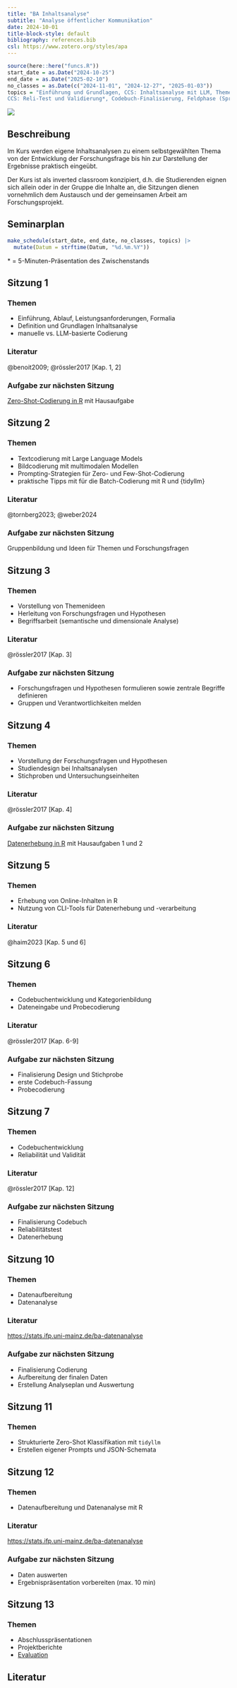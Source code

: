 ```yaml
---
title: "BA Inhaltsanalyse"
subtitle: "Analyse öffentlicher Kommunikation"
date: 2024-10-01
title-block-style: default
bibliography: references.bib
csl: https://www.zotero.org/styles/apa
---
```


```r
source(here::here("funcs.R"))
start_date = as.Date("2024-10-25")
end_date = as.Date("2025-02-10")
no_classes = as.Date(c("2024-11-01", "2024-12-27", "2025-01-03"))
topics = "Einführung und Grundlagen, CCS: Inhaltsanalyse mit LLM, Themenwahl und Forschungsfragen, Studiendesign und Stichprobe*, CCS: Datenerhebung, Kategorien und Codierung*, 
CCS: Reli-Test und Validierung*, Codebuch-Finalisierung, Feldphase (Sprechstunde), Datenanalyse und -visualisierung*, CCS: Zero-Shot Codierung/Validierung, Ergebnisaufbereitung, Abschluss" |> str_split_1(", ") |> str_squish()
```

![](images/ia_title.png)

## Beschreibung

Im Kurs werden eigene Inhaltsanalysen zu einem selbstgewählten Thema von der Entwicklung der Forschungsfrage bis hin zur Darstellung der Ergebnisse praktisch eingeübt.

Der Kurs ist als inverted classroom konzipiert, d.h. die Studierenden eignen sich allein oder in der Gruppe die Inhalte an, die Sitzungen dienen vornehmlich dem Austausch und der gemeinsamen Arbeit am Forschungsprojekt.

## Seminarplan

```r
make_schedule(start_date, end_date, no_classes, topics) |> 
  mutate(Datum = strftime(Datum, "%d.%m.%Y"))
```

\* = 5-Minuten-Präsentation des Zwischenstands

## Sitzung 1 <a class="bi bi-easel-fill" href="slides.html#/s1" alt="Folien"></a> {#1}

### Themen

-   Einführung, Ablauf, Leistungsanforderungen, Formalia
-   Definition und Grundlagen Inhaltsanalyse
-   manuelle vs. LLM-basierte Codierung

### Literatur

@benoit2009; @rössler2017 [Kap. 1, 2]

### Aufgabe zur nächsten Sitzung

[Zero-Shot-Codierung in R](https://stats.ifp.uni-mainz.de/ba-ccs-track/ia-zeroshot.html) mit Hausaufgabe

## Sitzung 2 <a class="bi bi-easel-fill" href="slides.html#/s2" alt="Folien"></a> {#2}

### Themen

-   Textcodierung mit Large Language Models
-   Bildcodierung mit multimodalen Modellen
-   Prompting-Strategien für Zero- und Few-Shot-Codierung
-   praktische Tipps mit für die Batch-Codierung mit R und {tidyllm}

### Literatur

@tornberg2023; @weber2024

### Aufgabe zur nächsten Sitzung

Gruppenbildung und Ideen für Themen und Forschungsfragen

## Sitzung 3 <a class="bi bi-easel-fill" href="slides.html#/s3" alt="Folien"></a> {#3}

### Themen

-   Vorstellung von Themenideen
-   Herleitung von Forschungsfragen und Hypothesen
-   Begriffsarbeit (semantische und dimensionale Analyse)

### Literatur

@rössler2017 [Kap. 3]

### Aufgabe zur nächsten Sitzung

-   Forschungsfragen und Hypothesen formulieren sowie zentrale Begriffe definieren
-   Gruppen und Verantwortlichkeiten melden

## Sitzung 4 <a class="bi bi-easel-fill" href="slides.html#/s4" alt="Folien"></a> {#4}

### Themen

-   Vorstellung der Forschungsfragen und Hypothesen
-   Studiendesign bei Inhaltsanalysen
-   Stichproben und Untersuchungseinheiten

### Literatur

@rössler2017 [Kap. 4]

### Aufgabe zur nächsten Sitzung

[Datenerhebung in R](https://stats.ifp.uni-mainz.de/ba-ccs-track/ia-daten.html) mit Hausaufgaben 1 und 2

## Sitzung 5 <a class="bi bi-easel-fill" href="slides.html#/s5" alt="Folien"></a> {#5}

### Themen

-   Erhebung von Online-Inhalten in R
-   Nutzung von CLI-Tools für Datenerhebung und -verarbeitung

### Literatur

@haim2023 [Kap. 5 und 6]


## Sitzung 6 <a class="bi bi-easel-fill" href="slides.html#/s6" alt="Folien"></a> {#6}

### Themen

-   Codebuchentwicklung und Kategorienbildung
-   Dateneingabe und Probecodierung

### Literatur

@rössler2017 [Kap. 6-9]

### Aufgabe zur nächsten Sitzung

- Finalisierung Design und Stichprobe
- erste Codebuch-Fassung
- Probecodierung

## Sitzung 7 <a class="bi bi-easel-fill" href="slides.html#/s7" alt="Folien"></a> {#7}

### Themen

- Codebuchentwicklung
- Reliabilität und Validität

### Literatur

@rössler2017 [Kap. 12]

### Aufgabe zur nächsten Sitzung

- Finalisierung Codebuch
- Reliabilitätstest
- Datenerhebung

## Sitzung 10 <a class="bi bi-easel-fill" href="slides.html#/s10" alt="Folien"></a> {#10}

### Themen

- Datenaufbereitung
- Datenanalyse


### Literatur

<https://stats.ifp.uni-mainz.de/ba-datenanalyse>

### Aufgabe zur nächsten Sitzung

- Finalisierung Codierung
- Aufbereitung der finalen Daten
- Erstellung Analyseplan und Auswertung

## Sitzung 11 <a class="bi bi-easel-fill" href="slides.html#/s11" alt="Folien"></a> {#11}

### Themen

- Strukturierte Zero-Shot Klassifikation mit `tidyllm`
- Erstellen eigener Prompts und JSON-Schemata


## Sitzung 12 <a class="bi bi-easel-fill" href="slides.html#/s12" alt="Folien"></a> {#12}

### Themen

- Datenaufbereitung und Datenanalyse mit R


### Literatur

<https://stats.ifp.uni-mainz.de/ba-datenanalyse>

### Aufgabe zur nächsten Sitzung

- Daten auswerten
- Ergebnispräsentation vorbereiten (max. 10 min)

## Sitzung 13 <a class="bi bi-easel-fill" href="slides.html#/s13" alt="Folien"></a> {#13}

### Themen

- Abschlusspräsentationen
- Projektberichte
- [Evaluation](https://befragung.uni-mainz.de/evasys/online.php?p=73T1T)

## Literatur

::: {#refs}
:::
